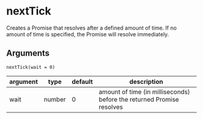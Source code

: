 <!--
  Copyright 2023 Comcast Cable Communications Management, LLC

  Licensed under the Apache License, Version 2.0 (the "License");
  you may not use this file except in compliance with the License.
  You may obtain a copy of the License at

  http://www.apache.org/licenses/LICENSE-2.0

  Unless required by applicable law or agreed to in writing, software
  distributed under the License is distributed on an "AS IS" BASIS,
  WITHOUT WARRANTIES OR CONDITIONS OF ANY KIND, either express or implied.
  See the License for the specific language governing permissions and
  limitations under the License.

  SPDX-License-Identifier: Apache-2.0
-->


<Meta title="Docs / Unit Testing / Test Utils / nextTick" />

# nextTick

Creates a Promise that resolves after a defined amount of time. If no amount of time is specified, the Promise will resolve immediately.

## Arguments

`nextTick(wait = 0)`

| argument | type   | default | description                                                           |
| -------- | ------ | ------- | --------------------------------------------------------------------- |
| wait     | number | 0       | amount of time (in milliseconds) before the returned Promise resolves |
